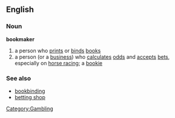 ==English==
===Noun===
{{wikipedia}}
'''bookmaker'''
# a person who [[print]]s or [[bind]]s [[book]]s
# a person (or a [[business]]) who [[calculate]]s [[odds]] and [[accept]]s [[bet]]s, especially on [[horse racing]]; a [[bookie]]
===See also===
*[[bookbinding]]
*[[betting shop]]

[[Category:Gambling]]